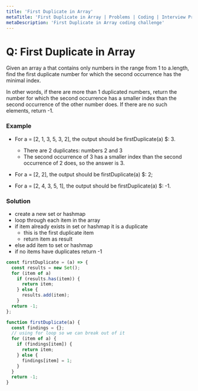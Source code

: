 ```yaml
---
title: 'First Duplicate in Array'
metaTitle: 'First Duplicate in Array | Problems | Coding | Interview Prep | Tiffany Lea'
metaDescription: 'First Duplicate in Array coding challenge'
---
```


# Q: First Duplicate in Array

Given an array a that contains only numbers in the range from 1 to a.length, find the first duplicate number for which the second occurrence has the minimal index.

In other words, if there are more than 1 duplicated numbers, return the number for which the second occurrence has a smaller index than the second occurrence of the other number does. If there are no such elements, return -1.

### Example

- For a = [2, 1, 3, 5, 3, 2], the output should be firstDuplicate(a) \$: 3.

  - There are 2 duplicates: numbers 2 and 3
  - The second occurrence of 3 has a smaller index than the second occurrence of 2 does, so the answer is 3.

- For a = [2, 2], the output should be firstDuplicate(a) \$: 2;
- For a = [2, 4, 3, 5, 1], the output should be firstDuplicate(a) \$: -1.

### Solution

- create a new set or hashmap
- loop through each item in the array
- if item already exists in set or hashmap it is a duplicate
  - this is the first duplicate item
  - return item as result
- else add item to set or hashmap
- if no items have duplicates return -1

```javascript
const firstDuplicate = (a) => {
  const results = new Set();
  for (item of a)
    if (results.has(item)) {
      return item;
    } else {
      results.add(item);
    }
  return -1;
};

function firstDuplicate(a) {
  const findings = {};
  // using for loop so we can break out of it
  for (item of a) {
    if (findings[item]) {
      return item;
    } else {
      findings[item] = 1;
    }
  }
  return -1;
}
```
